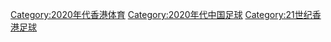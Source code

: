 [[Category:2020年代香港体育|Category:2020年代香港体育]]
[[Category:2020年代中国足球|Category:2020年代中国足球]]
[[Category:21世纪香港足球|Category:21世纪香港足球]]